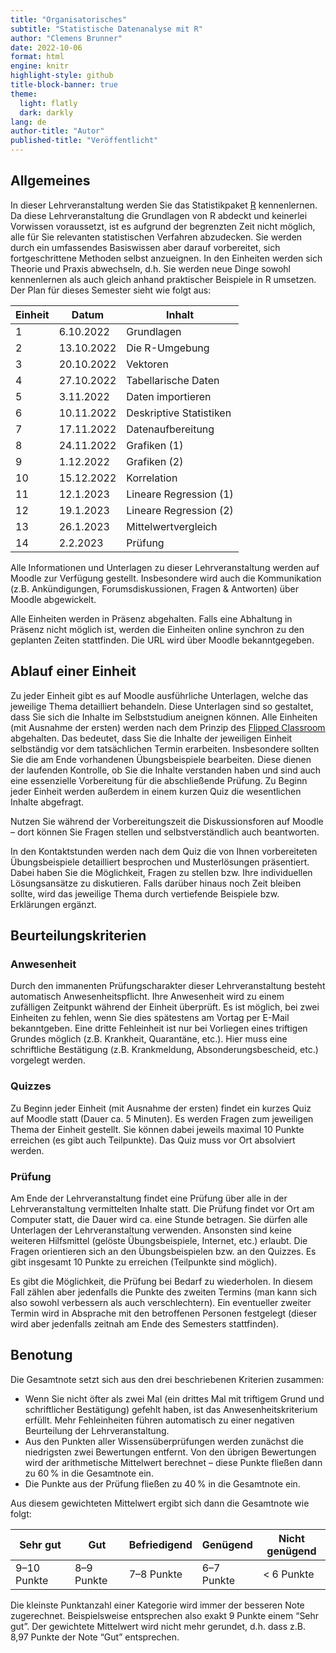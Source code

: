 ```yaml
---
title: "Organisatorisches"
subtitle: "Statistische Datenanalyse mit R"
author: "Clemens Brunner"
date: 2022-10-06
format: html
engine: knitr
highlight-style: github
title-block-banner: true
theme:
  light: flatly
  dark: darkly
lang: de
author-title: "Autor"
published-title: "Veröffentlicht"
---
```


## Allgemeines

In dieser Lehrveranstaltung werden Sie das Statistikpaket [R](https://www.r-project.org/) kennenlernen. Da diese Lehrveranstaltung die Grundlagen von R abdeckt und keinerlei Vorwissen voraussetzt, ist es aufgrund der begrenzten Zeit nicht möglich, alle für Sie relevanten statistischen Verfahren abzudecken. Sie werden durch ein umfassendes Basiswissen aber darauf vorbereitet, sich fortgeschrittene Methoden selbst anzueignen. In den Einheiten werden sich Theorie und Praxis abwechseln, d.h. Sie werden neue Dinge sowohl kennenlernen als auch gleich anhand praktischer Beispiele in R umsetzen. Der Plan für dieses Semester sieht wie folgt aus:

| Einheit | Datum      | Inhalt                  |
|---------|------------|-------------------------|
| 1       | 6.10.2022  | Grundlagen              |
| 2       | 13.10.2022 | Die R-Umgebung          |
| 3       | 20.10.2022 | Vektoren                |
| 4       | 27.10.2022 | Tabellarische Daten     |
| 5       | 3.11.2022  | Daten importieren       |
| 6       | 10.11.2022 | Deskriptive Statistiken |
| 7       | 17.11.2022 | Datenaufbereitung       |
| 8       | 24.11.2022 | Grafiken (1)            |
| 9       | 1.12.2022  | Grafiken (2)            |
| 10      | 15.12.2022 | Korrelation             |
| 11      | 12.1.2023  | Lineare Regression (1)  |
| 12      | 19.1.2023  | Lineare Regression (2)  |
| 13      | 26.1.2023  | Mittelwertvergleich     |
| 14      | 2.2.2023   | Prüfung                 |

Alle Informationen und Unterlagen zu dieser Lehrveranstaltung werden auf Moodle zur Verfügung gestellt. Insbesondere wird auch die Kommunikation (z.B. Ankündigungen, Forumsdiskussionen, Fragen & Antworten) über Moodle abgewickelt.

Alle Einheiten werden in Präsenz abgehalten. Falls eine Abhaltung in Präsenz nicht möglich ist, werden die Einheiten online synchron zu den geplanten Zeiten stattfinden. Die URL wird über Moodle bekanntgegeben.


## Ablauf einer Einheit

Zu jeder Einheit gibt es auf Moodle ausführliche Unterlagen, welche das jeweilige Thema detailliert behandeln. Diese Unterlagen sind so gestaltet, dass Sie sich die Inhalte im Selbststudium aneignen können. Alle Einheiten (mit Ausnahme der ersten) werden nach dem Prinzip des [Flipped Classroom](https://de.wikipedia.org/wiki/Umgedrehter_Unterricht) abgehalten. Das bedeutet, dass Sie die Inhalte der jeweiligen Einheit selbständig vor dem tatsächlichen Termin erarbeiten. Insbesondere sollten Sie die am Ende vorhandenen Übungsbeispiele bearbeiten. Diese dienen der laufenden Kontrolle, ob Sie die Inhalte verstanden haben und sind auch eine essenzielle Vorbereitung für die abschließende Prüfung. Zu Beginn jeder Einheit werden außerdem in einem kurzen Quiz die wesentlichen Inhalte abgefragt.

Nutzen Sie während der Vorbereitungszeit die Diskussionsforen auf Moodle -- dort können Sie Fragen stellen und selbstverständlich auch beantworten.

In den Kontaktstunden werden nach dem Quiz die von Ihnen vorbereiteten Übungsbeispiele detailliert besprochen und Musterlösungen präsentiert. Dabei haben Sie die Möglichkeit, Fragen zu stellen bzw. Ihre individuellen Lösungsansätze zu diskutieren. Falls darüber hinaus noch Zeit bleiben sollte, wird das jeweilige Thema durch vertiefende Beispiele bzw. Erklärungen ergänzt.


## Beurteilungskriterien

### Anwesenheit

Durch den immanenten Prüfungscharakter dieser Lehrveranstaltung besteht automatisch Anwesenheitspflicht. Ihre Anwesenheit wird zu einem zufälligen Zeitpunkt während der Einheit überprüft. Es ist möglich, bei zwei Einheiten zu fehlen, wenn Sie dies spätestens am Vortag per E-Mail bekanntgeben. Eine dritte Fehleinheit ist nur bei Vorliegen eines triftigen Grundes möglich (z.B. Krankheit, Quarantäne, etc.). Hier muss eine schriftliche Bestätigung (z.B. Krankmeldung, Absonderungsbescheid, etc.) vorgelegt werden.


### Quizzes

Zu Beginn jeder Einheit (mit Ausnahme der ersten) findet ein kurzes Quiz auf Moodle statt (Dauer ca. 5 Minuten). Es werden Fragen zum jeweiligen Thema der Einheit gestellt. Sie können dabei jeweils maximal 10 Punkte erreichen (es gibt auch Teilpunkte). Das Quiz muss vor Ort absolviert werden.


### Prüfung

Am Ende der Lehrveranstaltung findet eine Prüfung über alle in der Lehrveranstaltung vermittelten Inhalte statt. Die Prüfung findet vor Ort am Computer statt, die Dauer wird ca. eine Stunde betragen. Sie dürfen alle Unterlagen der Lehrveranstaltung verwenden. Ansonsten sind keine weiteren Hilfsmittel (gelöste Übungsbeispiele, Internet, etc.) erlaubt. Die Fragen orientieren sich an den Übungsbeispielen bzw. an den Quizzes. Es gibt insgesamt 10 Punkte zu erreichen (Teilpunkte sind möglich).

Es gibt die Möglichkeit, die Prüfung bei Bedarf zu wiederholen. In diesem Fall zählen aber jedenfalls die Punkte des zweiten Termins (man kann sich also sowohl verbessern als auch verschlechtern). Ein eventueller zweiter Termin wird in Absprache mit den betroffenen Personen festgelegt (dieser wird aber jedenfalls zeitnah am Ende des Semesters stattfinden).


## Benotung

Die Gesamtnote setzt sich aus den drei beschriebenen Kriterien zusammen:

-   Wenn Sie nicht öfter als zwei Mal (ein drittes Mal mit triftigem Grund und schriftlicher Bestätigung) gefehlt haben, ist das Anwesenheitskriterium erfüllt. Mehr Fehleinheiten führen automatisch zu einer negativen Beurteilung der Lehrveranstaltung.
-   Aus den Punkten aller Wissensüberprüfungen werden zunächst die niedrigsten zwei Bewertungen entfernt. Von den übrigen Bewertungen wird der arithmetische Mittelwert berechnet -- diese Punkte fließen dann zu 60&thinsp;% in die Gesamtnote ein.
-   Die Punkte aus der Prüfung fließen zu 40&thinsp;% in die Gesamtnote ein.

Aus diesem gewichteten Mittelwert ergibt sich dann die Gesamtnote wie folgt:

| Sehr gut     | Gut         | Befriedigend | Genügend    | Nicht genügend |
|--------------|-------------|--------------|-------------|----------------|
| 9--10 Punkte | 8--9 Punkte | 7--8 Punkte  | 6--7 Punkte | \< 6 Punkte    |

Die kleinste Punktanzahl einer Kategorie wird immer der besseren Note zugerechnet. Beispielsweise entsprechen also exakt 9 Punkte einem "Sehr gut". Der gewichtete Mittelwert wird nicht mehr gerundet, d.h. dass z.B. 8,97 Punkte der Note "Gut" entsprechen.
